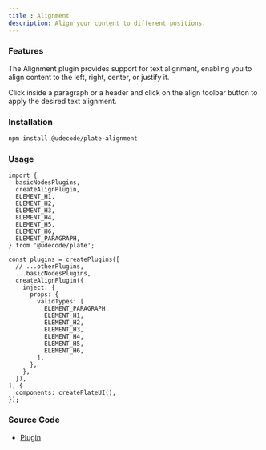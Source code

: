 ```yaml
---
title : Alignment
description: Align your content to different positions.
---
```


<ComponentExample src="/src/components/examples/PlaygroundDemo.tsx">
  <PlaygroundDemo id="align" />
</ComponentExample>

### Features

The Alignment plugin provides support for text alignment, enabling you to align content to the left, right, center, or justify it.

Click inside a paragraph or a header and click on the align toolbar button to apply the desired text alignment.

### Installation

```bash
npm install @udecode/plate-alignment
```

### Usage

```tsx
import {
  basicNodesPlugins,
  createAlignPlugin,
  ELEMENT_H1,
  ELEMENT_H2,
  ELEMENT_H3,
  ELEMENT_H4,
  ELEMENT_H5,
  ELEMENT_H6,
  ELEMENT_PARAGRAPH,
} from '@udecode/plate';

const plugins = createPlugins([
  // ...otherPlugins,
  ...basicNodesPlugins,
  createAlignPlugin({
    inject: {
      props: {
        validTypes: [
          ELEMENT_PARAGRAPH,
          ELEMENT_H1,
          ELEMENT_H2,
          ELEMENT_H3,
          ELEMENT_H4,
          ELEMENT_H5,
          ELEMENT_H6,
        ],
      },
    },
  }),
], {
  components: createPlateUI(),
});
```



### Source Code

- [Plugin](https://github.com/udecode/plate/blob/main/packages/nodes/alignment/src/createAlignPlugin.ts)